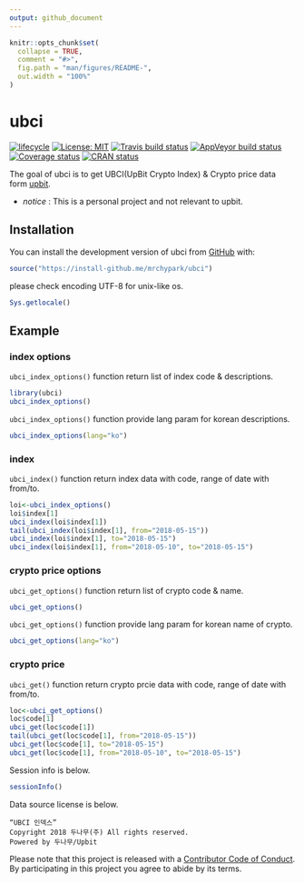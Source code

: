 ```yaml
---
output: github_document
---
```


<!-- README.md is generated from README.Rmd. Please edit that file -->

```r
knitr::opts_chunk$set(
  collapse = TRUE,
  comment = "#>",
  fig.path = "man/figures/README-",
  out.width = "100%"
)
```
# ubci

[![lifecycle](https://img.shields.io/badge/lifecycle-experimental-orange.svg)](https://www.tidyverse.org/lifecycle/#experimental)
[![License: MIT](https://img.shields.io/badge/License-MIT-yellow.svg)](https://opensource.org/licenses/MIT)
[![Travis build status](https://travis-ci.org/mrchypark/ubci.svg?branch=master)](https://travis-ci.org/mrchypark/ubci)
[![AppVeyor build status](https://ci.appveyor.com/api/projects/status/github/mrchypark/ubci?branch=master&svg=true)](https://ci.appveyor.com/project/mrchypark/ubci)
[![Coverage status](https://codecov.io/gh/mrchypark/ubci/branch/master/graph/badge.svg)](https://codecov.io/github/mrchypark/ubci?branch=master)
[![CRAN status](https://www.r-pkg.org/badges/version/ubci)](https://cran.r-project.org/package=ubci)

The goal of ubci is to get UBCI(UpBit Crypto Index) & Crypto price data form [upbit][upbit].

* *notice* : This is a personal project and not relevant to upbit.

## Installation

You can install the development version of ubci from [GitHub](https://github.com/mrchypark/ubci) with:

```r
source("https://install-github.me/mrchypark/ubci")
```

please check encoding UTF-8 for unix-like os.

```r
Sys.getlocale()
```

## Example

### index options

`ubci_index_options()` function return list of index code & descriptions.

```r
library(ubci)
ubci_index_options()
```

`ubci_index_options()` function provide lang param for korean descriptions.

```r
ubci_index_options(lang="ko")
```


### index

`ubci_index()` function return index data with code, range of date with from/to.

```r
loi<-ubci_index_options()
loi$index[1]
ubci_index(loi$index[1])
tail(ubci_index(loi$index[1], from="2018-05-15"))
ubci_index(loi$index[1], to="2018-05-15")
ubci_index(loi$index[1], from="2018-05-10", to="2018-05-15")
```

### crypto price options

`ubci_get_options()` function return list of crypto code & name.

```r
ubci_get_options()
```

`ubci_get_options()` function provide lang param for korean name of crypto.

```r
ubci_get_options(lang="ko")
```


### crypto price

`ubci_get()` function return crypto prcie data with code, range of date with from/to.

```r
loc<-ubci_get_options()
loc$code[1]
ubci_get(loc$code[1])
tail(ubci_get(loc$code[1], from="2018-05-15"))
ubci_get(loc$code[1], to="2018-05-15")
ubci_get(loc$code[1], from="2018-05-10", to="2018-05-15")
```

Session info is below.
```r
sessionInfo()
```

Data source license is below.

```
“UBCI 인덱스”
Copyright 2018 두나무(주) All rights reserved.
Powered by 두나무/Upbit
```

Please note that this project is released with a [Contributor Code of Conduct](CODE_OF_CONDUCT.md).
By participating in this project you agree to abide by its terms.

[upbit]: https://www.ubcindex.com/home
